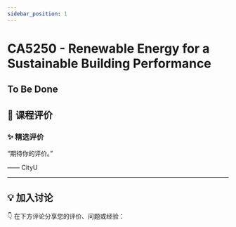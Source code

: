 ```yaml
---
sidebar_position: 1
---
```



# CA5250 - Renewable Energy for a Sustainable Building Performance

## To Be Done

## **💬 课程评价**

### ✨ **精选评价**
<div className={commentStyles.commentBox}>
    <p className={commentStyles.commentText}>
        “期待你的评价。”
    </p>
    <p className={commentStyles.commentAuthor}>—— CityU</p>
</div>

---

## **💡 加入讨论**

👇 在下方评论分享您的评价、问题或经验：
<Utterances />
